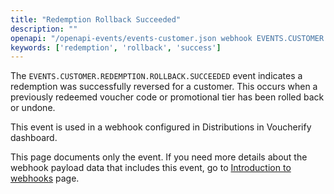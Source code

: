 ```yaml
---
title: "Redemption Rollback Succeeded"
description: ""
openapi: "/openapi-events/events-customer.json webhook EVENTS.CUSTOMER.REDEMPTION.ROLLBACK.SUCCEEDED"
keywords: ['redemption', 'rollback', 'success']
---
```


The `EVENTS.CUSTOMER.REDEMPTION.ROLLBACK.SUCCEEDED` event indicates a redemption was successfully reversed for a customer. This occurs when a previously redeemed voucher code or promotional tier has been rolled back or undone.

This event is used in a webhook configured in Distributions in Voucherify dashboard.

<Note>This page documents only the event. If you need more details about the webhook payload data that includes this event, go to [Introduction to webhooks](/api-reference/introduction-to-webhooks "Introduction to webhooks v2024-01-01") page.</Note>